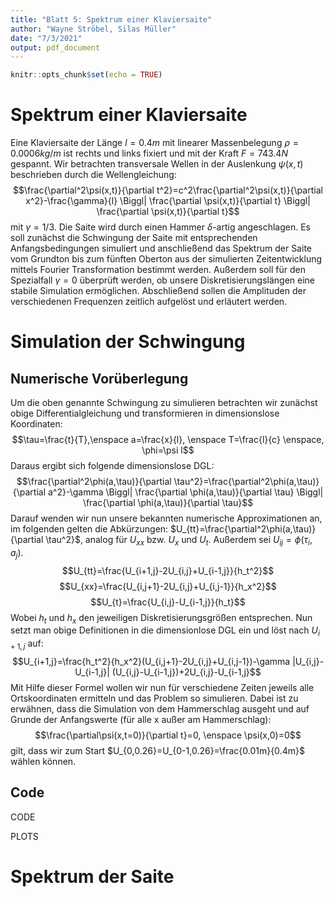 ```yaml
---
title: "Blatt 5: Spektrum einer Klaviersaite"
author: "Wayne Ströbel, Silas Müller"
date: "7/3/2021"
output: pdf_document
---
```


```r
knitr::opts_chunk$set(echo = TRUE)
```

# Spektrum einer Klaviersaite

Eine Klaviersaite der Länge $l=0.4m$ mit linearer Massenbelegung $\rho=0.0006 kg/m$ ist rechts und links fixiert und mit der Kraft $F=743.4N$ gespannt. Wir betrachten transversale Wellen in der Auslenkung $\psi(x,t)$ beschrieben durch die Wellengleichung:
$$\frac{\partial^2\psi(x,t)}{\partial t^2}=c^2\frac{\partial^2\psi(x,t)}{\partial x^2}-\frac{\gamma}{l} \Biggl| \frac{\partial \psi(x,t)}{\partial t} \Biggl| \frac{\partial \psi(x,t)}{\partial t}$$
mit $\gamma=1/3$. \newline
Die Saite wird durch einen Hammer $\delta$-artig angeschlagen.\newline
Es soll zunächst die Schwingung der Saite mit entsprechenden Anfangsbedingungen simuliert und anschließend das Spektrum der Saite vom Grundton bis zum fünften Oberton aus der simulierten Zeitentwicklung mittels Fourier Transformation bestimmt werden. Außerdem soll für den Spezialfall $\gamma=0$ überprüft werden, ob unsere Diskretisierungslängen eine stabile Simulation ermöglichen. Abschließend sollen die Amplituden der verschiedenen Frequenzen zeitlich aufgelöst und erläutert werden.

# Simulation der Schwingung

## Numerische Vorüberlegung

Um die oben genannte Schwingung zu simulieren betrachten wir zunächst obige Differentialgleichung und transformieren in dimensionslose Koordinaten:
$$\tau=\frac{t}{T},\enspace a=\frac{x}{l}, \enspace T=\frac{l}{c} \enspace, \phi=\psi l$$
Daraus ergibt sich folgende dimensionslose DGL:
$$\frac{\partial^2\phi(a,\tau)}{\partial \tau^2}=\frac{\partial^2\phi(a,\tau)}{\partial a^2}-\gamma \Biggl| \frac{\partial \phi(a,\tau)}{\partial \tau} \Biggl| \frac{\partial \phi(a,\tau)}{\partial \tau}$$
Darauf wenden wir nun unsere bekannten numerische Approximationen an, im folgenden gelten die Abkürzungen: $U_{tt}=\frac{\partial^2\phi(a,\tau)}{\partial \tau^2}$, analog für $U_{xx}$ bzw. $U_{x}$ und $U_{t}$. Außerdem sei $U_{ij}=\phi(\tau_i,a_j)$.
$$U_{tt}=\frac{U_{i+1,j}-2U_{i,j}+U_{i-1,j}}{h_t^2}$$
$$U_{xx}=\frac{U_{i,j+1}-2U_{i,j}+U_{i,j-1}}{h_x^2}$$
$$U_{t}=\frac{U_{i,j}-U_{i-1,j}}{h_t}$$
Wobei $h_t$ und $h_x$ den jeweiligen Diskretisierungsgrößen entsprechen.\newline
Nun setzt man obige Definitionen in die dimensionlose DGL ein und löst nach $U_{i+1,j}$ auf:
$$U_{i+1,j}=\frac{h_t^2}{h_x^2}(U_{i,j+1}-2U_{i,j}+U_{i,j-1})-\gamma |U_{i,j}-U_{i-1,j}| (U_{i,j}-U_{i-1,j})+2U_{i,j}-U_{i-1,j}$$
Mit Hilfe dieser Formel wollen wir nun für verschiedene Zeiten jeweils alle Ortskoordinaten ermitteln und das Problem so simulieren. Dabei ist zu erwähnen, dass die Simulation von dem Hammerschlag ausgeht und auf Grunde der Anfangswerte (für alle x außer am Hammerschlag):
$$\frac{\partial\psi(x,t=0)}{\partial t}=0, \enspace \psi(x,0)=0$$ 
gilt, dass wir zum Start $U_{0,0.26}=U_{0-1,0.26}=\frac{0.01m}{0.4m}$ wählen können.

## Code

CODE

PLOTS

# Spektrum der Saite




